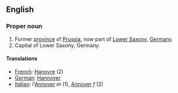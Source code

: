 ==English==

===Proper noun===

#Former [[province]] of [[Prussia]], now part of [[Lower Saxony]], [[Germany]].
#Capital of Lower Saxony, Germany.

====Translations====

*[[French]]: [[Hanovre]] (2)
*[[German]]: [[Hannover]]
*[[Italian]]: l'[[Annover]] ''m'' (1), [[Annover]] ''f'' (2)